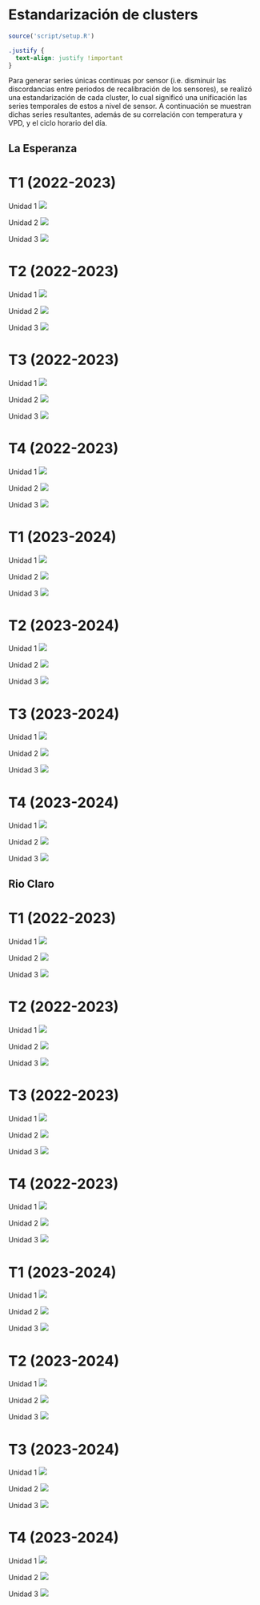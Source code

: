 # Estandarización de clusters

```r
source('script/setup.R')
```
```css
.justify {
  text-align: justify !important
}
```

::: justify
Para generar series únicas continuas por sensor (i.e. disminuir las discordancias entre periodos de recalibración de los sensores), se realizó una estandarización de cada cluster, lo cual significó una unificación las series temporales de estos a nivel de sensor. A continuación se muestran dichas series resultantes, además de su correlación con temperatura y VPD, y el ciclo horario del día.
:::

## La Esperanza

::: panel-tabset
# T1 (2022-2023)

Unidad 1 ![](figuras/03_turgor_union/2022_2023_La_Esperanza_T1_Unidad_1.png){.lightbox}

Unidad 2 ![](figuras/03_turgor_union/2022_2023_La_Esperanza_T1_Unidad_2.png){.lightbox}

Unidad 3 ![](figuras/03_turgor_union/2022_2023_La_Esperanza_T1_Unidad_3.png){.lightbox}

# T2 (2022-2023)

Unidad 1 ![](figuras/03_turgor_union/2022_2023_La_Esperanza_T2_Unidad_1.png){.lightbox}

Unidad 2 ![](figuras/03_turgor_union/2022_2023_La_Esperanza_T2_Unidad_2.png){.lightbox}

Unidad 3 ![](figuras/03_turgor_union/2022_2023_La_Esperanza_T2_Unidad_3.png){.lightbox}

# T3 (2022-2023)

Unidad 1 ![](figuras/03_turgor_union/2022_2023_La_Esperanza_T3_Unidad_1.png){.lightbox}

Unidad 2 ![](figuras/03_turgor_union/2022_2023_La_Esperanza_T3_Unidad_2.png){.lightbox}

Unidad 3 ![](figuras/03_turgor_union/2022_2023_La_Esperanza_T3_Unidad_3.png){.lightbox}

# T4 (2022-2023)

Unidad 1 ![](figuras/03_turgor_union/2022_2023_La_Esperanza_T4_Unidad_1.png){.lightbox}

Unidad 2 ![](figuras/03_turgor_union/2022_2023_La_Esperanza_T4_Unidad_2.png){.lightbox}

Unidad 3 ![](figuras/03_turgor_union/2022_2023_La_Esperanza_T4_Unidad_3.png){.lightbox}

# T1 (2023-2024)

Unidad 1 ![](figuras/03_turgor_union/2023_2024_La_Esperanza_T1_Unidad_1.png){.lightbox}

Unidad 2 ![](figuras/03_turgor_union/2023_2024_La_Esperanza_T1_Unidad_2.png){.lightbox}

Unidad 3 ![](figuras/03_turgor_union/2023_2024_La_Esperanza_T1_Unidad_3.png){.lightbox}

# T2 (2023-2024)

Unidad 1 ![](figuras/03_turgor_union/2023_2024_La_Esperanza_T2_Unidad_1.png){.lightbox}

Unidad 2 ![](figuras/03_turgor_union/2023_2024_La_Esperanza_T2_Unidad_2.png){.lightbox}

Unidad 3 ![](figuras/03_turgor_union/2023_2024_La_Esperanza_T2_Unidad_3.png){.lightbox}

# T3 (2023-2024)

Unidad 1 ![](figuras/03_turgor_union/2023_2024_La_Esperanza_T3_Unidad_1.png){.lightbox}

Unidad 2 ![](figuras/03_turgor_union/2023_2024_La_Esperanza_T3_Unidad_2.png){.lightbox}

Unidad 3 ![](figuras/03_turgor_union/2023_2024_La_Esperanza_T3_Unidad_3.png){.lightbox}

# T4 (2023-2024)

Unidad 1 ![](figuras/03_turgor_union/2023_2024_La_Esperanza_T4_Unidad_1.png){.lightbox}

Unidad 2 ![](figuras/03_turgor_union/2023_2024_La_Esperanza_T4_Unidad_2.png){.lightbox}

Unidad 3 ![](figuras/03_turgor_union/2023_2024_La_Esperanza_T4_Unidad_3.png){.lightbox}
:::

## Rio Claro

::: panel-tabset
# T1 (2022-2023)

Unidad 1 ![](figuras/03_turgor_union/2022_2023_Rio_Claro_T1_Unidad_1.png){.lightbox}

Unidad 2 ![](figuras/03_turgor_union/2022_2023_Rio_Claro_T1_Unidad_2.png){.lightbox}

Unidad 3 ![](figuras/03_turgor_union/2022_2023_Rio_Claro_T1_Unidad_3.png){.lightbox}

# T2 (2022-2023)

Unidad 1 ![](figuras/03_turgor_union/2022_2023_Rio_Claro_T2_Unidad_1.png){.lightbox}

Unidad 2 ![](figuras/03_turgor_union/2022_2023_Rio_Claro_T2_Unidad_2.png){.lightbox}

Unidad 3 ![](figuras/03_turgor_union/2022_2023_Rio_Claro_T2_Unidad_3.png){.lightbox}

# T3 (2022-2023)

Unidad 1 ![](figuras/03_turgor_union/2022_2023_Rio_Claro_T3_Unidad_1.png){.lightbox}

Unidad 2 ![](figuras/03_turgor_union/2022_2023_Rio_Claro_T3_Unidad_2.png){.lightbox}

Unidad 3 ![](figuras/03_turgor_union/2022_2023_Rio_Claro_T3_Unidad_3.png){.lightbox}

# T4 (2022-2023)

Unidad 1 ![](figuras/03_turgor_union/2022_2023_Rio_Claro_T4_Unidad_1.png){.lightbox}

Unidad 2 ![](figuras/03_turgor_union/2022_2023_Rio_Claro_T4_Unidad_2.png){.lightbox}

Unidad 3 ![](figuras/03_turgor_union/2022_2023_Rio_Claro_T4_Unidad_3.png){.lightbox}

# T1 (2023-2024)

Unidad 1 ![](figuras/03_turgor_union/2023_2024_Rio_Claro_T1_Unidad_1.png){.lightbox}

Unidad 2 ![](figuras/03_turgor_union/2023_2024_Rio_Claro_T1_Unidad_2.png){.lightbox}

Unidad 3 ![](figuras/03_turgor_union/2023_2024_Rio_Claro_T1_Unidad_3.png){.lightbox}

# T2 (2023-2024)

Unidad 1 ![](figuras/03_turgor_union/2023_2024_Rio_Claro_T2_Unidad_1.png){.lightbox}

Unidad 2 ![](figuras/03_turgor_union/2023_2024_Rio_Claro_T2_Unidad_2.png){.lightbox}

Unidad 3 ![](figuras/03_turgor_union/2023_2024_Rio_Claro_T2_Unidad_3.png){.lightbox}

# T3 (2023-2024)

Unidad 1 ![](figuras/03_turgor_union/2023_2024_Rio_Claro_T3_Unidad_1.png){.lightbox}

Unidad 2 ![](figuras/03_turgor_union/2023_2024_Rio_Claro_T3_Unidad_2.png){.lightbox}

Unidad 3 ![](figuras/03_turgor_union/2023_2024_Rio_Claro_T3_Unidad_3.png){.lightbox}

# T4 (2023-2024)

Unidad 1 ![](figuras/03_turgor_union/2023_2024_Rio_Claro_T4_Unidad_1.png){.lightbox}

Unidad 2 ![](figuras/03_turgor_union/2023_2024_Rio_Claro_T4_Unidad_2.png){.lightbox}

Unidad 3 ![](figuras/03_turgor_union/2023_2024_Rio_Claro_T4_Unidad_3.png){.lightbox}
:::
